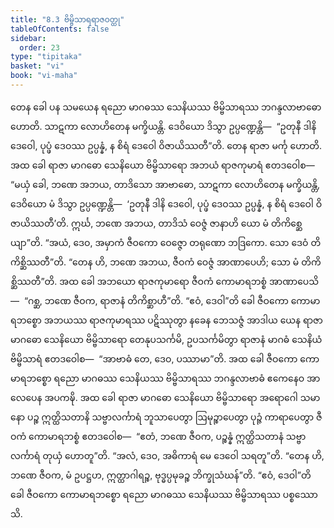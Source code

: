 ```yaml
---
title: "8.3 ဗိမ္ဗိသာရရာဇဝတ္ထု"
tableOfContents: false
sidebar:
  order: 23
type: "tipitaka"
basket: "vi"
book: "vi-maha"
---
```



<DynamicBreadcrumb />

<Division number="331" book="vi-maha">

<Paragraph number="1568" book="vi-maha">
တေန ခေါ ပန သမယေန ရညော မာဂဓဿ သေနိယဿ ဗိမ္ဗိသာရဿ ဘဂန္ဒလာဗာဓော ဟောတိ. သာဋကာ လောဟိတေန မက္ခိယန္တိ. ဒေဝိယော ဒိသွာ ဥပ္ပဏ္ဍေန္တိ—  “ဥတုနီ ဒါနိ ဒေဝေါ, ပုပ္ဖံ ဒေဝဿ ဥပ္ပန္နံ, န စိရံ ဒေဝေါ ဝိဇာယိဿတီ”တိ. တေန ရာဇာ မင်္ကု ဟောတိ. အထ ခေါ ရာဇာ မာဂဓော သေနိယော ဗိမ္ဗိသာရော အဘယံ ရာဇကုမာရံ ဧတဒဝေါစ—  “မယှံ ခေါ, ဘဏေ အဘယ, တာဒိသော အာဗာဓော, သာဋကာ လောဟိတေန မက္ခိယန္တိ, ဒေဝိယော မံ ဒိသွာ ဥပ္ပဏ္ဍေန္တိ—  ‘ဥတုနီ ဒါနိ ဒေဝေါ, ပုပ္ဖံ ဒေဝဿ ဥပ္ပန္နံ, န စိရံ ဒေဝေါ ဝိဇာယိဿတီ’တိ. ဣင်္ဃ, ဘဏေ အဘယ, တာဒိသံ ဝေဇ္ဇံ ဇာနာဟိ ယော မံ တိကိစ္ဆေယျာ”တိ. “အယံ, ဒေဝ, အမှာကံ ဇီဝကော ဝေဇ္ဇော တရုဏော ဘဒြကော. သော ဒေဝံ တိကိစ္ဆိဿတီ”တိ. “တေန ဟိ, ဘဏေ အဘယ, ဇီဝကံ ဝေဇ္ဇံ အာဏာပေဟိ; သော မံ တိကိစ္ဆိဿတီ”တိ.
</Paragraph>

<Paragraph number="1569" book="vi-maha">
အထ ခေါ အဘယော ရာဇကုမာရော ဇီဝကံ ကောမာရဘစ္စံ အာဏာပေသိ—  “ဂစ္ဆ, ဘဏေ ဇီဝက, ရာဇာနံ တိကိစ္ဆာဟီ”တိ. “ဧဝံ, ဒေဝါ”တိ ခေါ ဇီဝကော ကောမာရဘစ္စော အဘယဿ ရာဇကုမာရဿ ပဋိဿုတွာ နခေန ဘေသဇ္ဇံ အာဒါယ ယေန ရာဇာ မာဂဓော သေနိယော ဗိမ္ဗိသာရော တေနုပသင်္ကမိ, ဥပသင်္ကမိတွာ ရာဇာနံ မာဂဓံ သေနိယံ ဗိမ္ဗိသာရံ ဧတဒဝေါစ—  “အာဗာဓံ တေ, ဒေဝ, ပဿာမာ”တိ. အထ ခေါ ဇီဝကော ကောမာရဘစ္စော ရညော မာဂဓဿ သေနိယဿ ဗိမ္ဗိသာရဿ ဘဂန္ဒလာဗာဓံ ဧကေနေဝ အာလေပေန အပကဍ္ဎိ. အထ ခေါ ရာဇာ မာဂဓော သေနိယော ဗိမ္ဗိသာရော အရောဂေါ သမာနော ပဉ္စ ဣတ္ထိသတာနိ သဗ္ဗာလင်္ကာရံ ဘူသာပေတွာ ဩမုဉ္စာပေတွာ ပုဉ္ဇံ ကာရာပေတွာ ဇီဝကံ ကောမာရဘစ္စံ ဧတဒဝေါစ—  “ဧတံ, ဘဏေ ဇီဝက, ပဉ္စန္နံ ဣတ္ထိသတာနံ သဗ္ဗာလင်္ကာရံ တုယှံ ဟောတူ”တိ. “အလံ, ဒေဝ, အဓိကာရံ မေ ဒေဝေါ သရတူ”တိ. “တေန ဟိ, ဘဏေ ဇီဝက, မံ ဥပဋ္ဌဟ, ဣတ္ထာဂါရဉ္စ, ဗုဒ္ဓပ္ပမုခဉ္စ ဘိက္ခုသံဃန်”တိ. “ဧဝံ, ဒေဝါ”တိ ခေါ ဇီဝကော ကောမာရဘစ္စော ရညော မာဂဓဿ သေနိယဿ ဗိမ္ဗိသာရဿ ပစ္စဿောသိ.
</Paragraph>
</Division>